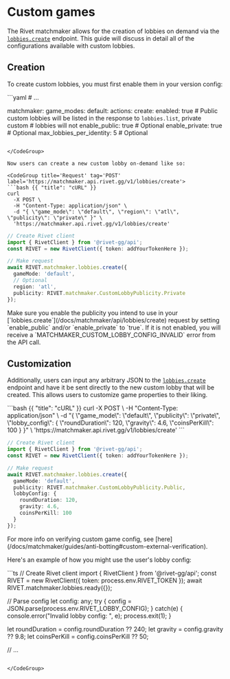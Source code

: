 # Custom games

The Rivet matchmaker allows for the creation of lobbies on demand via the
[`lobbies.create`](/docs/matchmaker/api/lobbies/create) endpoint. This guide will discuss in detail all of
the configurations available with custom lobbies.

## Creation

To create custom lobbies, you must first enable them in your version config:

<CodeGroup title='rivet.yaml'>
  ```yaml
  # ...

matchmaker:
game_modes:
default:
actions:
create:
enabled: true # Public custom lobbies will be listed in the response to `lobbies.list`, private custom # lobbies will not
enable_public: true # Optional
enable_private: true # Optional
max_lobbies_per_identity: 5 # Optional

````

</CodeGroup>

Now users can create a new custom lobby on-demand like so:

<CodeGroup title='Request' tag='POST' label='https://matchmaker.api.rivet.gg/v1/lobbies/create'>
```bash {{ "title": "cURL" }}
curl
  -X POST \
  -H "Content-Type: application/json" \
  -d "{ \"game_mode\": \"default\", \"region\": \"atl\", \"publicity\": \"private\" }" \
  'https://matchmaker.api.rivet.gg/v1/lobbies/create'
````

```ts
// Create Rivet client
import { RivetClient } from '@rivet-gg/api';
const RIVET = new RivetClient({ token: addYourTokenHere });

// Make request
await RIVET.matchmaker.lobbies.create({
  gameMode: 'default',
  // Optional
  region: 'atl',
  publicity: RIVET.matchmaker.CustomLobbyPublicity.Private
});
```

</CodeGroup>

<Warning>
  Make sure you enable the publicity you intend to use in your
  [`lobbies.create`](/docs/matchmaker/api/lobbies/create) request by setting `enable_public` and/or
  `enable_private` to `true`. If it is not enabled, you will receive a
  `MATCHMAKER_CUSTOM_LOBBY_CONFIG_INVALID` error from the API call.
</Warning>

## Customization

Additionally, users can input any arbitrary JSON to the
[`lobbies.create`](/docs/matchmaker/api/lobbies/create) endpoint and have it be sent directly to the new
custom lobby that will be created. This allows users to customize game properties to their liking.

<CodeGroup title='Request' tag='POST' label='https://matchmaker.api.rivet.gg/v1/lobbies/create'>
  ```bash {{ "title": "cURL" }}
  curl
    -X POST \
    -H "Content-Type: application/json" \
    -d "{ \"game_mode\": \"default\", \"publicity\": \"private\", \"lobby_config\": { \"roundDuration\": 120, \"gravity\": 4.6, \"coinsPerKill\": 100 } }" \
    'https://matchmaker.api.rivet.gg/v1/lobbies/create'
  ```

```ts
// Create Rivet client
import { RivetClient } from '@rivet-gg/api';
const RIVET = new RivetClient({ token: addYourTokenHere });

// Make request
await RIVET.matchmaker.lobbies.create({
  gameMode: 'default',
  publicity: RIVET.matchmaker.CustomLobbyPublicity.Public,
  lobbyConfig: {
    roundDuration: 120,
    gravity: 4.6,
    coinsPerKill: 100
  }
});
```

</CodeGroup>

<Note>
  For more info on verifying custom game config, see
  [here](/docs/matchmaker/guides/anti-botting#custom-external-verification).
</Note>

Here's an example of how you might use the user's lobby config:

<CodeGroup title='Game server'>
  ```ts
  // Create Rivet client
  import { RivetClient } from '@rivet-gg/api';
  const RIVET = new RivetClient({ token: process.env.RIVET_TOKEN });
  await RIVET.matchmaker.lobbies.ready({});

// Parse config
let config: any;
try {
config = JSON.parse(process.env.RIVET_LOBBY_CONFIG);
} catch(e) {
console.error("Invalid lobby config: ", e);
process.exit(1);
}

let roundDuration = config.roundDuration ?? 240;
let gravity = config.gravity ?? 9.8;
let coinsPerKill = config.coinsPerKill ?? 50;

// ...

```

</CodeGroup>
```
